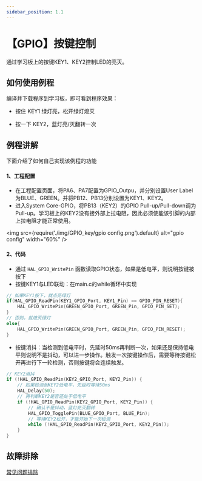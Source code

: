 ```yaml
---
sidebar_position: 1.1
---
```

# 【GPIO】按键控制

通过学习板上的按键KEY1、KEY2控制LED的亮灭。

## 如何使用例程

编译并下载程序到学习板，即可看到程序效果：

- 按住 KEY1 绿灯亮，松开绿灯熄灭

- 按一下 KEY2，蓝灯亮/灭翻转一次

## 例程讲解

下面介绍了如何自己实现该例程的功能

#### 1、工程配置

- 在工程配置页面，将PA6、PA7配置为GPIO_Outpu，并分别设置User Label为BLUE、GREEN。并将PB12、PB13分别设置为KEY1、KEY2。
- 进入System Core-GPIO，将PB13（KEY2）的GPIO Pull-up/Pull-down调为Pull-up。学习板上的KEY2没有接外部上拉电阻，因此必须使能该引脚的内部上拉电阻才能正常使用。

<img src={require('./img/GPIO_key/gpio config.png').default} alt="gpio config" width="60%" />

#### 2、代码

- 通过 `HAL_GPIO_WritePin` 函数读取GPIO状态，如果是低电平，则说明按键被按下
- 按键KEY1与LED联动：在main.c的while循环中实现

```c
// 如果KEY1按下，就点亮绿灯
if(HAL_GPIO_ReadPin(KEY1_GPIO_Port, KEY1_Pin) == GPIO_PIN_RESET){
    HAL_GPIO_WritePin(GREEN_GPIO_Port, GREEN_Pin, GPIO_PIN_SET);
}
// 否则，就熄灭绿灯
else{
    HAL_GPIO_WritePin(GREEN_GPIO_Port, GREEN_Pin, GPIO_PIN_RESET);
}
```

- 按键消抖：当检测到低电平时，先延时50ms再判断一次，如果还是保持低电平则说明不是抖动，可以进一步操作。触发一次按键操作后，需要等待按键松开再进行下一轮检测，否则按键将会连续触发。

```c
// KEY2消抖
if (!HAL_GPIO_ReadPin(KEY2_GPIO_Port, KEY2_Pin)) {
    // 如果检测到KEY2低电平，先延时等待50ms
    HAL_Delay(50);
    // 再判断KEY2是否还处于低电平
    if (!HAL_GPIO_ReadPin(KEY2_GPIO_Port, KEY2_Pin)) {
        // 确认不是抖动，蓝灯亮灭翻转
        HAL_GPIO_TogglePin(BLUE_GPIO_Port, BLUE_Pin);
        // 等待KEY2松开，才能开始下一次检测
        while (!HAL_GPIO_ReadPin(KEY2_GPIO_Port, KEY2_Pin));
    }
}
```

## 故障排除

[常见问题排除](http://localhost:3000/docs/stm32/FAQ/TroubleShooting)